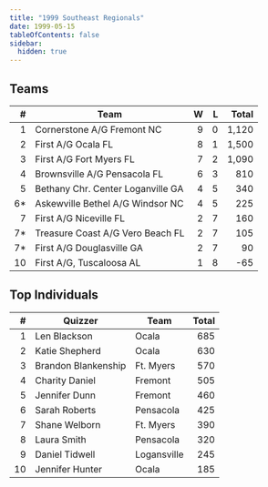 ```yaml
---
title: "1999 Southeast Regionals"
date: 1999-05-15
tableOfContents: false
sidebar:
  hidden: true
---
```


## Teams

|    # | Team                              |    W |    L | Total |
| ---: | --------------------------------- | ---: | ---: | ----: |
|    1 | Cornerstone A/G Fremont NC        |    9 |    0 | 1,120 |
|    2 | First A/G Ocala FL                |    8 |    1 | 1,500 |
|    3 | First A/G Fort Myers FL           |    7 |    2 | 1,090 |
|    4 | Brownsville A/G Pensacola FL      |    6 |    3 |   810 |
|    5 | Bethany Chr. Center Loganville GA |    4 |    5 |   340 |
|   6* | Askewville Bethel A/G Windsor NC  |    4 |    5 |   225 |
|    7 | First A/G Niceville FL            |    2 |    7 |   160 |
|   7* | Treasure Coast A/G Vero Beach FL  |    2 |    7 |   105 |
|   7* | First A/G Douglasville GA         |    2 |    7 |    90 |
|   10 | First A/G, Tuscaloosa AL          |    1 |    8 |   -65 |

## Top Individuals

|    # | Quizzer             | Team        | Total |
| ---: | ------------------- | ----------- | ----: |
|    1 | Len Blackson        | Ocala       |   685 |
|    2 | Katie Shepherd      | Ocala       |   630 |
|    3 | Brandon Blankenship | Ft. Myers   |   570 |
|    4 | Charity Daniel      | Fremont     |   505 |
|    5 | Jennifer Dunn       | Fremont     |   460 |
|    6 | Sarah Roberts       | Pensacola   |   425 |
|    7 | Shane Welborn       | Ft. Myers   |   390 |
|    8 | Laura Smith         | Pensacola   |   320 |
|    9 | Daniel Tidwell      | Logansville |   245 |
|   10 | Jennifer Hunter     | Ocala       |   185 |

